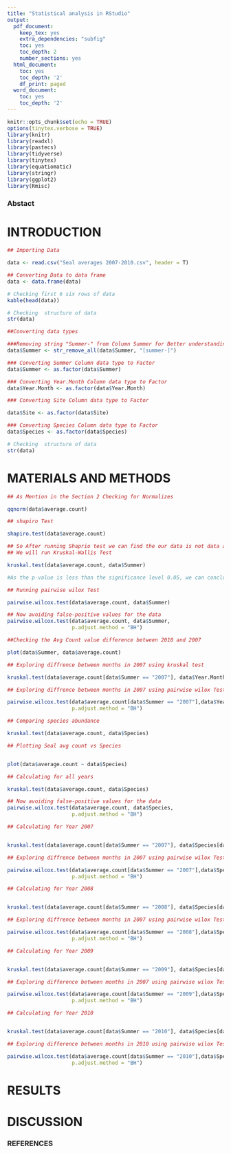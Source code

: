 ```yaml
---
title: "Statistical analysis in RStudio"
output:
  pdf_document:
    keep_tex: yes
    extra_dependencies: "subfig"
    toc: yes
    toc_depth: 2
    number_sections: yes
  html_document:
    toc: yes
    toc_depth: '2'
    df_print: paged
  word_document:
    toc: yes
    toc_depth: '2'
---
```


```r
knitr::opts_chunk$set(echo = TRUE)
options(tinytex.verbose = TRUE)
library(knitr)
library(readxl)
library(pastecs)
library(tidyverse)
library(tinytex)
library(equatiomatic)
library(stringr)
library(ggplot2)
library(Rmisc)
```
### Abstact


# INTRODUCTION

```r
## Importing Data

data <- read.csv("Seal averages 2007-2010.csv", header = T)

## Converting Data to data frame
data <- data.frame(data)

# Checking first 6 six rows of data
kable(head(data))


```
```r
# Checking  structure of data 
str(data)

```
```r
##Converting data types 

###Removing string "Summer-" from Column Summer for Better understanding 
data$Summer <- str_remove_all(data$Summer, "[summer-]")

### Converting Summer Column data type to Factor
data$Summer <- as.factor(data$Summer)

### Converting Year.Month Column data type to Factor
data$Year.Month <- as.factor(data$Year.Month)

### Converting Site Column data type to Factor

data$Site <- as.factor(data$Site)

### Converting Species Column data type to Factor
data$Species <- as.factor(data$Species)
```


```r
# Checking  structure of data 
str(data)

```


# MATERIALS AND METHODS

```r
## As Mention in the Section 2 Checking for Normalizes 

qqnorm(data$average.count)
```


```r
## shapiro Test 

shapiro.test(data$average.count)
```
```r
## So After running Shaprio test we can find the our data is not data are not significantly different from normal distribution.As Our p-value is 2.2
## We will run Kruskal-Wallis Test

kruskal.test(data$average.count, data$Summer) 
```

```r
#As the p-value is less than the significance level 0.05, we can conclude that there are significant differences between the groups.

## Running pairwise wilox Test 

pairwise.wilcox.test(data$average.count, data$Summer)
```
```r
## Now avoiding false-positive values for the data 
pairwise.wilcox.test(data$average.count, data$Summer,
                     p.adjust.method = "BH")
```

```r

##Checking the Avg Count value difference between 2010 and 2007

plot(data$Summer, data$average.count)
```

```r
## Exploring diffrence between months in 2007 using kruskal test

kruskal.test(data$average.count[data$Summer == "2007"], data$Year.Month[data$Summer == "2007"]) 
```

```r
## Exploring diffrence between months in 2007 using pairwise wilox Test 

pairwise.wilcox.test(data$average.count[data$Summer == "2007"],data$Year.Month[data$Summer == "2007"],
                     p.adjust.method = "BH")
```

```r
## Comparing species abundance

kruskal.test(data$average.count, data$Species)

```

```r
## Plotting Seal avg count vs Species


plot(data$average.count ~ data$Species)
```

```r

## Calculating for all years

kruskal.test(data$average.count, data$Species) 

```

```r
## Now avoiding false-positive values for the data 
pairwise.wilcox.test(data$average.count, data$Species,
                     p.adjust.method = "BH")
```

```r
## Calculating for Year 2007


kruskal.test(data$average.count[data$Summer == "2007"], data$Species[data$Summer == "2007"]) 
```

```r
## Exploring diffrence between months in 2007 using pairwise wilox Test 

pairwise.wilcox.test(data$average.count[data$Summer == "2007"],data$Species[data$Summer == "2007"],
                     p.adjust.method = "BH")
```

```r
## Calculating for Year 2008


kruskal.test(data$average.count[data$Summer == "2008"], data$Species[data$Summer == "2008"]) 
```

```r
## Exploring diffrence between months in 2007 using pairwise wilox Test 

pairwise.wilcox.test(data$average.count[data$Summer == "2008"],data$Species[data$Summer == "2008"],
                     p.adjust.method = "BH")
```

```r

## Calculating for Year 2009


kruskal.test(data$average.count[data$Summer == "2009"], data$Species[data$Summer == "2009"]) 
```

```r
## Exploring difference between months in 2007 using pairwise wilox Test 

pairwise.wilcox.test(data$average.count[data$Summer == "2009"],data$Species[data$Summer == "2009"],
                     p.adjust.method = "BH")
```

```r

## Calculating for Year 2010


kruskal.test(data$average.count[data$Summer == "2010"], data$Species[data$Summer == "2010"]) 

```

```r
## Exploring difference between months in 2010 using pairwise wilox Test 

pairwise.wilcox.test(data$average.count[data$Summer == "2010"],data$Species[data$Summer == "2010"],
                     p.adjust.method = "BH")
```


# RESULTS


# DISCUSSION


### REFERENCES